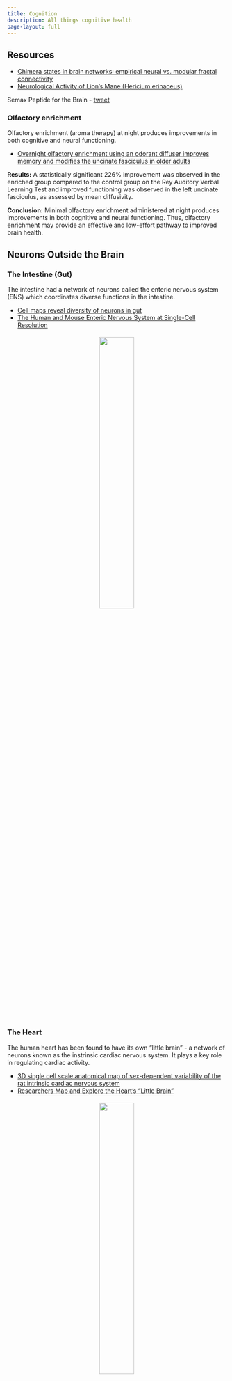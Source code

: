 ```yaml
---
title: Cognition
description: All things cognitive health
page-layout: full
---
```


## Resources

- [Chimera states in brain networks: empirical neural vs. modular fractal connectivity](https://arxiv.org/abs/1710.08219)
- [Neurological Activity of Lion’s Mane (Hericium erinaceus)](https://restorativemedicine.org/journal/neurological-activity-lions-mane-hericium-erinaceus/)

Semax Peptide for the Brain
- [tweet](https://x.com/BowTiedUM/status/1714786005142610008?s=20)

### Olfactory enrichment

Olfactory enrichment (aroma therapy) at night produces improvements in both cognitive and neural functioning.

- [Overnight olfactory enrichment using an odorant diffuser improves memory and modifies the uncinate fasciculus in older adults](https://www.frontiersin.org/articles/10.3389/fnins.2023.1200448/full)

**Results:** A statistically significant 226% improvement was observed in the enriched group compared to the control group on the Rey Auditory Verbal Learning Test and improved functioning was observed in the left uncinate fasciculus, as assessed by mean diffusivity.

**Conclusion:** Minimal olfactory enrichment administered at night produces improvements in both cognitive and neural functioning. Thus, olfactory enrichment may provide an effective and low-effort pathway to improved brain health.

## Neurons Outside the Brain

### The Intestine (Gut)

The intestine had a network of neurons called the enteric nervous system (ENS) which coordinates diverse functions in the intestine.

- [Cell maps reveal diversity of neurons in gut](https://www.spectrumnews.org/news/toolbox/cell-maps-reveal-diversity-of-neurons-in-gut/)
- [The Human and Mouse Enteric Nervous System at Single-Cell Resolution](https://pubmed.ncbi.nlm.nih.gov/32888429/)

<p align="center">
  <img src="media/ENS.jpeg" style="width: 40%; margin: 1%"/>
</p>

### The Heart

The human heart has been found to have its own "little brain" - a network of neurons known as the instrinsic cardiac nervous system. It plays a key role in regulating cardiac activity.

- [3D single cell scale anatomical map of sex-dependent variability of the rat intrinsic cardiac nervous system](https://www.cell.com/iscience/fulltext/S2589-0042(21)00763-X?_returnURL=https%3A%2F%2Flinkinghub.elsevier.com%2Fretrieve%2Fpii%2FS258900422100763X%3Fshowall%3Dtrue#bib1)
- [Researchers Map and Explore the Heart’s “Little Brain”](https://www.mbfbioscience.com/blog/2021/10/researchers-map-explore-hearts-little-brain/)

<p align="center">
  <img src="media/CNS.jpeg" style="width: 40%; margin: 1%"/>
</p>
